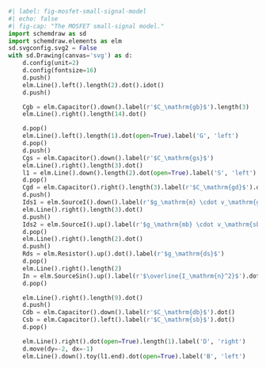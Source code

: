 ```python
#| label: fig-mosfet-small-signal-model
#| echo: false
#| fig-cap: "The MOSFET small-signal model."
import schemdraw as sd
import schemdraw.elements as elm
sd.svgconfig.svg2 = False
with sd.Drawing(canvas='svg') as d:
    d.config(unit=2)
    d.config(fontsize=16)
    d.push()
    elm.Line().left().length(2).dot().idot()
    d.push()

    Cgb = elm.Capacitor().down().label(r'$C_\mathrm{gb}$').length(3)
    elm.Line().right().length(14).dot()

    d.pop()
    elm.Line().left().length(1).dot(open=True).label('G', 'left')
    d.pop()
    d.push()
    Cgs = elm.Capacitor().down().label(r'$C_\mathrm{gs}$')
    elm.Line().right().length(3).dot()
    l1 = elm.Line().down().length(2).dot(open=True).label('S', 'left')
    d.pop()
    Cgd = elm.Capacitor().right().length(3).label(r'$C_\mathrm{gd}$').dot()
    d.push()
    Ids1 = elm.SourceI().down().label(r'$g_\mathrm{m} \cdot v_\mathrm{gs}$')
    elm.Line().right().length(3).dot()
    d.push()
    Ids2 = elm.SourceI().up().label(r'$g_\mathrm{mb} \cdot v_\mathrm{sb}$').dot()
    d.pop()
    elm.Line().right().length(2).dot()
    d.push()
    Rds = elm.Resistor().up().dot().label(r'$g_\mathrm{ds}$')
    d.pop()
    elm.Line().right().length(2)
    In = elm.SourceSin().up().label(r'$\overline{I_\mathrm{n}^2}$').dot()
    d.pop()

    elm.Line().right().length(9).dot()
    d.push()
    Cdb = elm.Capacitor().down().label(r'$C_\mathrm{db}$').dot()
    Csb = elm.Capacitor().left().label(r'$C_\mathrm{sb}$').dot()
    d.pop()

    elm.Line().right().dot(open=True).length(1).label('D', 'right')
    d.move(dy=-2, dx=-1)
    elm.Line().down().toy(l1.end).dot(open=True).label('B', 'left')
```